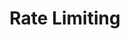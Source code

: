 ---
id: "sd_easy_mc_015"
questionType: "MULTIPLE_CHOICE"
title: "Rate Limiting"
description: "What is the purpose of rate limiting?"
difficulty: "EASY"
category: "System Design"
options:
  - "Increase traffic"
  - "Prevent abuse"
  - "Encrypt data"
  - "Store logs"
correctAnswer: 1
---